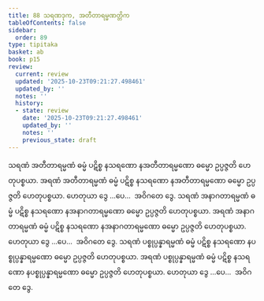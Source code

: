 ```yaml
---
title: 88 သရဏဒုက, အတီတာရမ္မဏတ္တိက
tableOfContents: false
sidebar:
  order: 89
type: tipitaka
basket: ab
book: p15
review:
  current: review
  updated: '2025-10-23T09:21:27.498461'
  updated_by: ''
  notes: ''
  history:
  - state: review
    date: '2025-10-23T09:21:27.498461'
    updated_by: ''
    notes: ''
    previous_state: draft
---
```



<ReviewStatus review={frontmatter.review} showDetails={true} />

<HypothesisAnnotation frontmatter={frontmatter} />

<DynamicBreadcrumb />

<Division number="100" book="p15" e="ch" v="40" p="243">

<Paragraph number="274" book="p15">
သရဏံ အတီတာရမ္မဏံ ဓမ္မံ ပဋိစ္စ နသရဏော နအတီတာရမ္မဏော ဓမ္မော ဥပ္ပဇ္ဇတိ ဟေတုပစ္စယာ. အရဏံ အတီတာရမ္မဏံ ဓမ္မံ ပဋိစ္စ နသရဏော နအတီတာရမ္မဏော ဓမ္မော ဥပ္ပဇ္ဇတိ ဟေတုပစ္စယာ. ဟေတုယာ ဒွေ …ပေ…  အဝိဂတေ ဒွေ.
</Paragraph>

<Paragraph number="275" book="p15">
သရဏံ အနာဂတာရမ္မဏံ ဓမ္မံ ပဋိစ္စ နသရဏော နအနာဂတာရမ္မဏော ဓမ္မော ဥပ္ပဇ္ဇတိ ဟေတုပစ္စယာ. အရဏံ အနာဂတာရမ္မဏံ ဓမ္မံ ပဋိစ္စ နသရဏော နအနာဂတာရမ္မဏော ဓမ္မော ဥပ္ပဇ္ဇတိ ဟေတုပစ္စယာ. ဟေတုယာ ဒွေ …ပေ…  အဝိဂတေ ဒွေ.
</Paragraph>

<Paragraph number="276" book="p15">
သရဏံ ပစ္စုပ္ပန္နာရမ္မဏံ ဓမ္မံ ပဋိစ္စ နသရဏော နပစ္စုပ္ပန္နာရမ္မဏော ဓမ္မော ဥပ္ပဇ္ဇတိ ဟေတုပစ္စယာ. အရဏံ ပစ္စုပ္ပန္နာရမ္မဏံ ဓမ္မံ ပဋိစ္စ နသရဏော နပစ္စုပ္ပန္နာရမ္မဏော ဓမ္မော ဥပ္ပဇ္ဇတိ ဟေတုပစ္စယာ. ဟေတုယာ ဒွေ …ပေ…  အဝိဂတေ ဒွေ.
</Paragraph>
</Division>